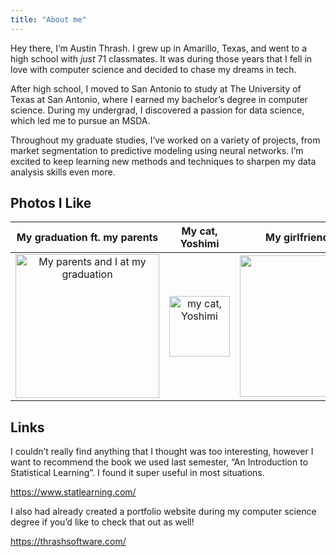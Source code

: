 ```yaml
---
title: "About me"
---
```


Hey there, I'm Austin Thrash. I grew up in Amarillo, Texas, and went to a high school with *just* 71 classmates. It was during those years that I fell in love with computer science and decided to chase my dreams in tech.

After high school, I moved to San Antonio to study at The University of Texas at San Antonio, where I earned my bachelor's degree in computer science. During my undergrad, I discovered a passion for data science, which led me to pursue an MSDA.

Throughout my graduate studies, I've worked on a variety of projects, from market segmentation to predictive modeling using neural networks. I'm excited to keep learning new methods and techniques to sharpen my data analysis skills even more.

## Photos I Like

|                    My graduation ft. my parents                    |             My cat, Yoshimi              |       My girlfriend and I       |
|:------------------------------------------------------------------:|:----------------------------------------:|:-------------------------------:|
| ![My parents and I at my graduation](graduation.jpeg){width="230"} | ![my cat, Yoshimi](cat.jpeg){width="97"} | ![](neworder.jpeg){width="226"} |

## Links

I couldn't really find anything that I thought was too interesting, however I want to recommend the book we used last semester, "An Introduction to Statistical Learning". I found it super useful in most situations.

<https://www.statlearning.com/>

I also had already created a portfolio website during my computer science degree if you'd like to check that out as well!

<https://thrashsoftware.com/>
